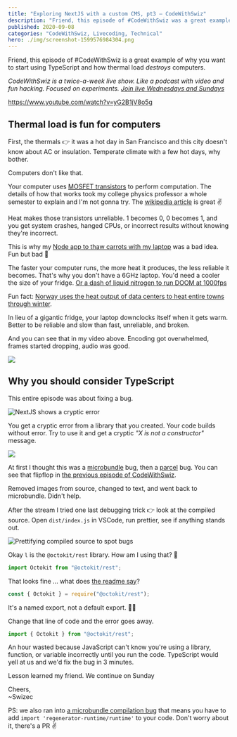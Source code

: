 ```yaml
---
title: "Exploring NextJS with a custom CMS, pt3 – CodeWithSwiz"
description: "Friend, this episode of #CodeWithSwiz was a great example of why you want to start using TypeScript and how thermal load *destroys* computers."
published: 2020-09-08
categories: "CodeWithSwiz, Livecoding, Technical"
hero: ./img/screenshot-1599576984304.png
---
```


Friend, this episode of #CodeWithSwiz is a great example of why you want to start using TypeScript and how thermal load _destroys_ computers.

_CodeWithSwiz is a twice-a-week live show. Like a podcast with video and fun hacking. Focused on experiments. [Join live Wednesdays and Sundays](https://youtube.com/swizecteller)_

https://www.youtube.com/watch?v=yG2B1jV8o5g

## Thermal load is fun for computers

First, the thermals 👉 it was a hot day in San Francisco and this city doesn't know about AC or insulation. Temperate climate with a few hot days, why bother.

Computers don't like that.

Your computer uses [MOSFET transistors](https://en.wikipedia.org/wiki/MOSFET) to perform computation. The details of how that works took my college physics professor a whole semester to explain and I'm not gonna try. The [wikipedia article](https://en.wikipedia.org/wiki/MOSFET) is great ✌️

Heat makes those transistors unreliable. 1 becomes 0, 0 becomes 1, and you get system crashes, hanged CPUs, or incorrect results without knowing they're incorrect.

This is why my [Node app to thaw carrots with my laptop](https://swizec.com/blog/i-built-a-node-app-to-thaw-my-favorite-snack/) was a bad idea. Fun but bad 🥕

The faster your computer runs, the more heat it produces, the less reliable it becomes. That's why you don't have a 6GHz laptop. You'd need a cooler the size of your fridge. [Or a dash of liquid nitrogen to run DOOM at 1000fps](https://www.vice.com/en_us/article/bv8a58/doom-eternal-runs-at-1000-fps-if-youve-got-liquid-nitrogen)

Fun fact: [Norway uses the heat output of data centers to heat entire towns through winter](https://www.fastcompany.com/90219684/this-town-will-get-its-heat-from-an-unlikely-source-a-data-center).

In lieu of a gigantic fridge, your laptop downclocks itself when it gets warm. Better to be reliable and slow than fast, unreliable, and broken.

And you can see that in my video above. Encoding got overwhelmed, frames started dropping, audio was good.

![](giphy:oops)

## Why you should consider TypeScript

This entire episode was about fixing a bug.

![NextJS shows a cryptic error](./img/NextJS-shows-a-cryptic-error4deg87.png)

You get a cryptic error from a library that you created. Your code builds without error. Try to use it and get a cryptic _"X is not a constructor"_ message.

![](giphy:blink_wtf)

At first I thought this was a [microbundle](https://github.com/developit/microbundle) bug, then a [parcel](https://github.com/parcel-bundler/parcel) bug. You can see that flipflop in [the previous episode of CodeWithSwiz](https://swizec.com/blog/building-a-small-cms-with-nextjs-pt2-codewithswiz/).

Removed images from source, changed to text, and went back to microbundle. Didn't help.

After the stream I tried one last debugging trick 👉 look at the compiled source. Open `dist/index.js` in VSCode, run prettier, see if anything stands out.

![Prettifying compiled source to spot bugs](./img/Prettifying-compiled-source-to-spot-bugs92dc09.gif)

Okay `l` is the `@octokit/rest` library. How am I using that? 🤔

```javascript
import Octokit from "@octokit/rest";
```

That looks fine ... what does [the readme say](https://www.npmjs.com/package/@octokit/rest)?

```javascript
const { Octokit } = require("@octokit/rest");
```

It's a named export, not a default export. 🤦‍♂️

Change that line of code and the error goes away.

```javascript
import { Octokit } from "@octokit/rest";
```

An hour wasted because JavaScript can't know you're using a library, function, or variable incorrectly until you run the code. TypeScript would yell at us and we'd fix the bug in 3 minutes.

Lesson learned my friend. We continue on Sunday

Cheers,<br/>
~Swizec

PS: we also ran into [a microbundle compilation bug](https://github.com/developit/microbundle/issues/708) that means you have to add `import 'regenerator-runtime/runtime'` to your code. Don't worry about it, there's a PR ✌️

